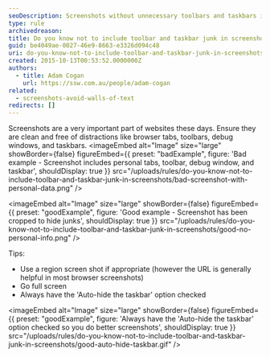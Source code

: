 ```yaml
---
seoDescription: Screenshots without unnecessary toolbars and taskbars improve image quality and user experience.
type: rule
archivedreason:
title: Do you know not to include toolbar and taskbar junk in screenshots?
guid: be4049ae-0027-46e9-8663-e3326d094c48
uri: do-you-know-not-to-include-toolbar-and-taskbar-junk-in-screenshots
created: 2015-10-13T00:53:52.0000000Z
authors:
  - title: Adam Cogan
    url: https://ssw.com.au/people/adam-cogan
related:
  - screenshots-avoid-walls-of-text
redirects: []
---
```


Screenshots are a very important part of websites these days. Ensure they are clean and free of distractions like browser tabs, toolbars, debug windows, and taskbars.
<imageEmbed
  alt="Image"
  size="large"
  showBorder={false}
  figureEmbed={{
    preset: "badExample",
    figure: 'Bad example - Screenshot includes personal tabs, toolbar, debug window, and taskbar',
    shouldDisplay: true
  }}
  src="/uploads/rules/do-you-know-not-to-include-toolbar-and-taskbar-junk-in-screenshots/bad-screenshot-with-personal-data.png"
/>

<imageEmbed
  alt="Image"
  size="large"
  showBorder={false}
  figureEmbed={{
    preset: "goodExample",
    figure: 'Good example - Screenshot has been cropped to hide junks',
    shouldDisplay: true
  }}
  src="/uploads/rules/do-you-know-not-to-include-toolbar-and-taskbar-junk-in-screenshots/good-no-personal-info.png"
/>

Tips:

* Use a region screen shot if appropriate (however the URL is generally helpful in most browser screenshots)
* Go full screen
* Always have the 'Auto-hide the taskbar' option checked

<imageEmbed
  alt="Image"
  size="large"
  showBorder={false}
  figureEmbed={{
    preset: "goodExample",
    figure: 'Always have the \'Auto-hide the taskbar\' option checked so you do better screenshots',
    shouldDisplay: true
  }}
  src="/uploads/rules/do-you-know-not-to-include-toolbar-and-taskbar-junk-in-screenshots/good-auto-hide-taskbar.gif"
/>